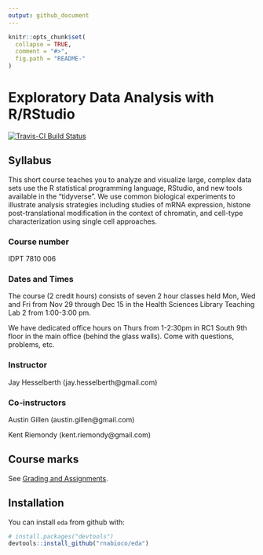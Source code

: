 ```yaml
---
output: github_document
---
```


```r
knitr::opts_chunk$set(
  collapse = TRUE,
  comment = "#>",
  fig.path = "README-"
)
```

# Exploratory Data Analysis with R/RStudio

[![Travis-CI Build Status](https://travis-ci.org/rnabioco/eda.svg?branch=master)](https://travis-ci.org/rnabioco/eda)

## Syllabus

This short course teaches you to analyze and visualize large, complex data sets use the R statistical programming language, RStudio, and new tools available in the "tidyverse". We use common biological experiments to illustrate analysis strategies including studies of mRNA expression, histone post-translational modification in the context of chromatin, and cell-type characterization using single cell approaches.

### Course number

IDPT 7810 006

### Dates and Times

The course (2 credit hours) consists of seven 2 hour classes held Mon, Wed and Fri from Nov 29 through Dec 15 in the Health Sciences Library Teaching Lab 2 from 1:00-3:00 pm.

We have dedicated office hours on Thurs from 1-2:30pm in RC1 South 9th floor in the main office (behind the glass walls). Come with questions, problems, etc.

### Instructor

Jay Hesselberth (jay.hesselberth@gmail.com)

### Co-instructors

Austin Gillen (austin.gillen@gmail.com)

Kent Riemondy (kent.riemondy@gmail.com) 

## Course marks

See [Grading and Assignments](https://rnabioco.github.io/eda/articles/assignments.html).

## Installation

You can install `eda` from github with:

```r
# install.packages("devtools")
devtools::install_github("rnabioco/eda")
```
